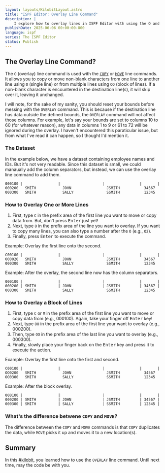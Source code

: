 ```yaml
---
layout: layouts/KilobitLayout.astro
title: "ISPF Editor: Overlay Line Command"
description: |
    I explore how to overlay lines in ISPF Editor with using the O and OO line commands. 
publishDate: 2025-06-06 00:00:00-800
language: ispf
series: The ISPF Editor
status: Publish
---
```

## The Overlay Line Command?
The `O` (overlay) line command is used with the [`COPY`](/kilobits/ispf/copy-line/) or [`MOVE`](/kilobits/ispf/move-line/) line commands. It allows you to copy or move non-blank characters from one line to another line using `O` (single line) or from multiple lines using `OO` (block of lines). If a non-blank character is encountered in the destination line(s), it will skip over it, leaving it unchanged.

I will note, for the sake of my sanity, you should reset your bounds before messing with the `OVERLAY` command. This is because if the destination line has data outside the defined bounds, the `OVERLAY` command will not affect those columns. For example, let's say your bounds are set to columns 10 to 60 (for whatever reason), any data in columns 1 to 9 or 61 to 72 will be ignored during the overlay. I haven't encountered this paraticular issue, but from what I've read it can happen, so I thought I'd mention it.

### The Dataset
In the example below, we have a dataset containing employee names and IDs. But it's not very readable. Since this dataset is small, we could manaually add the column separators, but instead, we can use the overlay line command to add them.

```
000100 |                |                   |                |       |
000200   SMITH            JOHN                JSMITH           34567  
000300   SMITH            SALLY               SSMITH           12345  
```

### How to Overlay One or More Lines
1. First, type `C` in the prefix area of the first line you want to move or copy data from. But, don't press <kbd>Enter</kbd> just yet!
2. Next, type `O` in the prefix area of the line you want to overlay. If you want to copy many lines, you can also type a number after the `O` (e.g., `O2`).
3. Finally, press <kbd>Enter</kbd> to execute the command.

Example: Overlay the first line onto the second.
``` 
C00100 |                |                   |                |       |
O00020   SMITH            JOHN                JSMITH           34567  
000300   SMITH            SALLY               SSMITH           12345  
```

Example: After the overlay, the second line now has the column separators.
```
000100 |                |                   |                |       |
000200 | SMITH          | JOHN              | JSMITH         | 34567 |
000300   SMITH            SALLY               SSMITH           12345  
```

### How to Overlay a Block of Lines
1. First, type `C` or `M` in the prefix area of the first line you want to move or copy data from (e.g., 000100). Again, take your finger off <kbd>Enter</kbd> key!
2. Next, type `OO` in the prefix area of the first line your want to overlay (e.g., 000200). 
3. Then, type `OO` in the prefix area of the last line you want to overlay (e.g., 000300).
4. Finally, slowly place your finger back on the <kbd>Enter</kbd> key and press it to execute the action.

Example: Overlay the first line onto the first and second.
``` 
C00100 |                |                   |                |       |
OO0200   SMITH            JOHN                JSMITH           34567  
OO0300   SMITH            SALLY               SSMITH           12345  
```
Example: After the block overlay.
```
000100 |                |                   |                |       |
000200 | SMITH          | JOHN              | JSMITH         | 34567 |
000300 | SMITH          | SALLY             | SSMITH         | 12345 |
```

### What's the difference betwene `COPY` and `MOVE`?
The difference between the `COPY` and `MOVE` commands is that `COPY` duplicates the data, while `MOVE` picks it up and moves it to a new location(s).

## Summary
In this [#kilobit](/kilobits), you learned how to use the `OVERLAY` line command. Until next time, may the code be with you.
